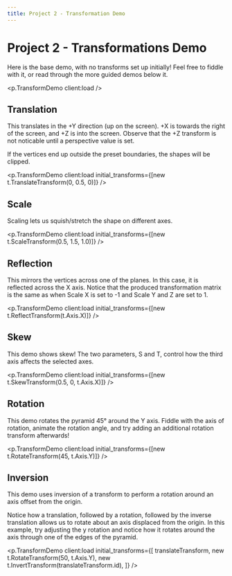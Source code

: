 ```yaml
---
title: Project 2 - Transformation Demo
---
```



# Project 2 - Transformations Demo

Here is the base demo, with no transforms set up initially! Feel free to fiddle with it, or read through the more guided demos below it.

<p.TransformDemo client:load />

## Translation

This translates in the +Y direction (up on the screen). +X is towards the right of the screen, and +Z is into the screen. Observe that the +Z transform is not noticable until a perspective value is set.

If the vertices end up outside the preset boundaries, the shapes will be clipped.

<p.TransformDemo
  client:load
  initial_transforms={[new t.TranslateTransform(0, 0.5, 0)]}
/>

## Scale

Scaling lets us squish/stretch the shape on different axes.

<p.TransformDemo
  client:load
  initial_transforms={[new t.ScaleTransform(0.5, 1.5, 1.0)]}
/>

## Reflection

This mirrors the vertices across one of the planes. In this case, it is reflected across the X axis. Notice that the produced transformation matrix is the same as when Scale X is set to -1 and Scale Y and Z are set to 1.

<p.TransformDemo
  client:load
  initial_transforms={[new t.ReflectTransform(t.Axis.X)]}
/>

## Skew

This demo shows skew! The two parameters, S and T, control how the third axis affects the selected axes.

<p.TransformDemo
  client:load
  initial_transforms={[new t.SkewTransform(0.5, 0, t.Axis.X)]}
/>

## Rotation

This demo rotates the pyramid 45° around the Y axis. Fiddle with the axis of rotation, animate the rotation angle, and try adding an additional rotation transform afterwards!

<p.TransformDemo
  client:load
  initial_transforms={[new t.RotateTransform(45, t.Axis.Y)]}
/>

## Inversion

This demo uses inversion of a transform to perform a rotation around an axis offset from the origin.

Notice how a translation, followed by a rotation, followed by the inverse translation allows us to rotate about an axis displaced from the origin. In this example, try adjusting the y rotation and notice how it rotates around the axis through one of the edges of the pyramid.


<p.TransformDemo
  client:load
  initial_transforms={[
    translateTransform,
    new t.RotateTransform(50, t.Axis.Y),
    new t.InvertTransform(translateTransform.id),
  ]}
/>
